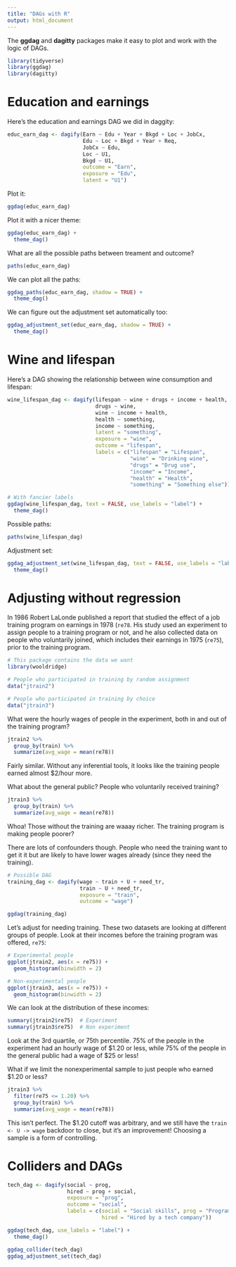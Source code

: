 ```yaml
---
title: "DAGs with R"
output: html_document
---
```


The **ggdag** and **dagitty** packages make it easy to plot and work with the logic of DAGs.

```r
library(tidyverse)
library(ggdag)
library(dagitty)
```

# Education and earnings

Here's the education and earnings DAG we did in daggity:

```r
educ_earn_dag <- dagify(Earn ~ Edu + Year + Bkgd + Loc + JobCx,
                        Edu ~ Loc + Bkgd + Year + Req,
                        JobCx ~ Edu,
                        Loc ~ U1,
                        Bkgd ~ U1,
                        outcome = "Earn",
                        exposure = "Edu",
                        latent = "U1")
```

Plot it:

```r
ggdag(educ_earn_dag)
```

Plot it with a nicer theme:

```r
ggdag(educ_earn_dag) + 
  theme_dag()
```

What are all the possible paths between treament and outcome?

```r
paths(educ_earn_dag)
```

We can plot all the paths:

```r
ggdag_paths(educ_earn_dag, shadow = TRUE) +
  theme_dag()
```

We can figure out the adjustment set automatically too:

```r
ggdag_adjustment_set(educ_earn_dag, shadow = TRUE) +
  theme_dag()
```


# Wine and lifespan

Here's a DAG showing the relationship between wine consumption and lifespan:

```r
wine_lifespan_dag <- dagify(lifespan ~ wine + drugs + income + health,
                            drugs ~ wine,
                            wine ~ income + health,
                            health ~ something,
                            income ~ something,
                            latent = "something",
                            exposure = "wine",
                            outcome = "lifespan",
                            labels = c("lifespan" = "Lifespan",
                                       "wine" = "Drinking wine",
                                       "drugs" = "Drug use",
                                       "income" = "Income",
                                       "health" = "Health",
                                       "something" = "Something else"))

# With fancier labels
ggdag(wine_lifespan_dag, text = FALSE, use_labels = "label") +
  theme_dag()
```

Possible paths:

```r
paths(wine_lifespan_dag)
```

Adjustment set:

```r
ggdag_adjustment_set(wine_lifespan_dag, text = FALSE, use_labels = "label", shadow = TRUE) +
  theme_dag()
```

# Adjusting without regression

In 1986 Robert LaLonde published a report that studied the effect of a job training program on earnings in 1978 (`re78`. His study used an experiment to assign people to a training program or not, and he also collected data on people who voluntarily joined, which includes their earnings in 1975 (`re75`), prior to the training program.

```r
# This package contains the data we want
library(wooldridge)

# People who participated in training by random assignment
data("jtrain2")

# People who participated in training by choice
data("jtrain3")
```

What were the hourly wages of people in the experiment, both in and out of the training program?

```r
jtrain2 %>% 
  group_by(train) %>% 
  summarize(avg_wage = mean(re78))
```

Fairly similar. Without any inferential tools, it looks like the training people earned almost \$2/hour more.

What about the general public? People who voluntarily received training?

```r
jtrain3 %>% 
  group_by(train) %>% 
  summarize(avg_wage = mean(re78))
```

Whoa! Those without the training are waaay richer. The training program is making people poorer?

There are lots of confounders though. People who need the training want to get it it but are likely to have lower wages already (since they need the training).

```r
# Possible DAG
training_dag <- dagify(wage ~ train + U + need_tr,
                       train ~ U + need_tr,
                       exposure = "train",
                       outcome = "wage")

ggdag(training_dag)
```

Let's adjust for needing training. These two datasets are looking at different groups of people. Look at their incomes before the training program was offered, `re75`:

```r
# Experimental people
ggplot(jtrain2, aes(x = re75)) +
  geom_histogram(binwidth = 2)
```

```r
# Non-experimental people
ggplot(jtrain3, aes(x = re75)) +
  geom_histogram(binwidth = 2)
```

We can look at the distribution of these incomes:

```r
summary(jtrain2$re75)  # Experiment
summary(jtrain3$re75)  # Non experiment
```

Look at the 3rd quartile, or 75th percentile. 75% of the people in the experiment had an hourly wage of \$1.20 or less, while 75% of the people in the general public had a wage of \$25 or less!

What if we limit the nonexperimental sample to just people who earned \$1.20 or less?

```r
jtrain3 %>% 
  filter(re75 <= 1.20) %>% 
  group_by(train) %>% 
  summarize(avg_wage = mean(re78))
```

This isn't perfect. The \$1.20 cutoff was arbitrary, and we still have the `train <- U -> wage` backdoor to close, but it's an improvement! Choosing a sample is a form of controlling.

# Colliders and DAGs

```r
tech_dag <- dagify(social ~ prog,
                   hired ~ prog + social,
                   exposure = "prog",
                   outcome = "social",
                   labels = c(social = "Social skills", prog = "Programming skills",
                              hired = "Hired by a tech company"))

ggdag(tech_dag, use_labels = "label") +
  theme_dag()
```

```r
ggdag_collider(tech_dag)
ggdag_adjustment_set(tech_dag)
```

